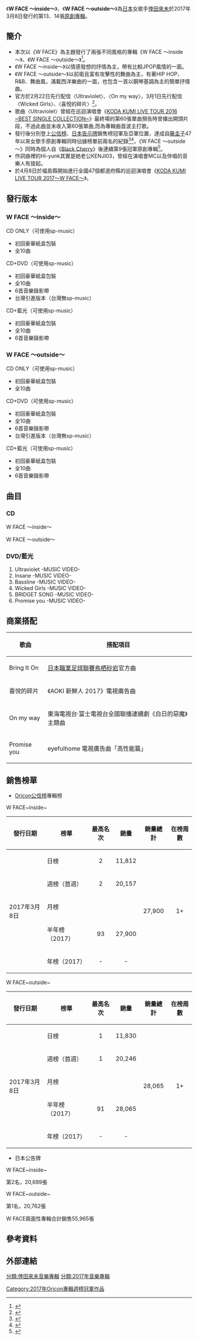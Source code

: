 {{fansite|time=2017-01-29T07:35:32+00:00}}
{{refimprove|time=2017-01-29T07:35:32+00:00}}
{{Infobox Album | <!-- See Wikipedia:WikiProject_Albums -->
| Name        = W FACE ～inside～
| Type        = 錄音室專輯
| Artist      = [[倖田來未|倖田來未]]
| Cover       = Wfacein.jpg
| Released    = 2017年3月8日{{flagicon|JPN}} <br>2017年3月22日{{flagicon|TWN}} 
| Recorded    = 
| Genre       = [[J-Pop|J-Pop]]
| Length      = 
| Label       = [[rhythm_zone|rhythm zone]]
| Producer    = 
| Chart position        =*週間最高排行第2位（[[Oricon|Oricon]]）
| Certification         = 
| Last album  = [[WINTER_of_LOVE|WINTER of LOVE]] <br />（2016年）
| This album  = '''W FACE<br /><small>～inside～'''<br />～outside～</small><br />（2017年）
| Next album  = 
| Misc        =
}}
{{Infobox Album | <!-- See Wikipedia:WikiProject_Albums -->
| Name        =  W FACE ～outside～
| Type        = 錄音室專輯
| Artist      = [[倖田來未|倖田來未]]
| Cover       = Wfaceout.jpg
| Released    = 2017年3月8日{{flagicon|JPN}} <br>2017年3月22日{{flagicon|TWN}}
| Recorded    = 
| Genre       = [[J-Pop|J-Pop]]
| Length      = 
| Label       = [[rhythm_zone|rhythm zone]]
| Producer    = 
| Chart position        =*週間最高排行第1位（Oricon）
| Certification         = 
| Last album  = [[WINTER_of_LOVE|WINTER of LOVE]] <br />（2016年）
| This album  = '''W FACE<br /><small>～outside～'''<br />～inside～</small><br />（2017年）
| Next album  = 
| Misc        = 
{{Singles
  | Name           = W FACE ～outside～
  | Type           = 錄音室專輯
  | Single 1       = [[Shhh!|Shhh!]]
  | Single 1 date  = 2016年4月9日
  }}
}}
《'''W FACE ～inside～'''》、《'''W FACE ～outside～'''》為[[日本|日本]]女歌手[[倖田來未|倖田來未]]於2017年3月8日發行的第13、14張[[原創專輯|原創專輯]]。

==簡介==
*本次以《W FACE》為主題發行了兩張不同風格的專輯《W FACE ～inside～》、《W FACE ～outside～》<ref>{{cite web |url=http://natalie.mu/music/news/218487 |language=ja |script-title=ja:テーマは“二面性”倖田來未がアルバム2枚同時リリース |publisher=Natali |date=2017-01-27 |accessdate=2017-01-29 |archive-date=2021-01-21 |archive-url=https://web.archive.org/web/20210121045630/https://natalie.mu/music/news/218487 }}</ref>。
*《W FACE ～inside～》以情感發想的抒情為主，帶有比較JPOP風情的一面。
*《W FACE ～outside～》以前衛且富有攻擊性的舞曲為主，有著HIP HOP、R&B、舞曲風，滿載西洋樂曲的一面，也包含一首以鋼琴基調為主的簡單抒情曲。
*官方於2月22日先行配信〈Ultraviolet〉、〈On my way〉，3月1日先行配信〈Wicked Girls〉、〈喜悅的碎片〉<ref>{{cite web |url=https://www.barks.jp/news/?id=1000139010 |language=ja |script-title=ja:倖田來未、ニューALより2曲を先行配信。カラオケ店とのコラボも実施 |publisher=BARKS |date=2017-03-01 |accessdate=2017-03-02 |archive-date=2017-03-03 |archive-url=https://web.archive.org/web/20170303052119/https://www.barks.jp/news/?id=1000139010 }}</ref>。
*歌曲〈Ultraviolet〉曾經在巡迴演唱會《[[KODA_KUMI_LIVE_TOUR_2016_~BEST_SINGLE_COLLECTION~|KODA KUMI LIVE TOUR 2016 ~BEST SINGLE COLLECTION~]]》最終場的第60張單曲預告時曾播出開頭片段，不過此曲並未收入第60張單曲,而為專輯曲首波主打歌。
*發行後分別登上[[公信榜|公信榜]]、[[日本告示牌|日本告示牌]]銷售榜冠軍及亞軍位置，達成自[[藤圭子|藤圭子]]47年以來女歌手原創專輯同時佔據榜單前兩名的紀錄<ref>{{cite web|url=http://hk.apple.nextmedia.com/enews/realtime/20170314/56425690|title=【性感歌姬發威】倖田來未創47年女歌手紀錄 兩碟齊登銷量榜冠亞軍|work=[[蘋果日報_(香港)|蘋果日報]]|date=2017-03-14|accessdate=2017-03-14|archive-date=2017-03-15|archive-url=https://web.archive.org/web/20170315131356/http://hk.apple.nextmedia.com/enews/realtime/20170314/56425690}}</ref><ref>{{cite web|url=http://www.sponichi.co.jp/entertainment/news/2017/03/14/kiji/20170313s00041000506000c.html|script-title=ja:倖田來未４７年ぶり快挙！女性歌手オリジナルアルバム１、２位独占|work=Sponichi|language=ja|date=2017-03-14|accessdate=2017-03-14|archive-date=2021-09-16|archive-url=https://web.archive.org/web/20210916112002/https://www.sponichi.co.jp/entertainment/news/2017/03/14/kiji/20170313s00041000506000c.html}}</ref>，《W FACE ～outside～》同時為個人自《[[Black_Cherry|Black Cherry]]》後連續第9張冠軍原創專輯<ref>{{cite web|url=https://news.dwango.jp/2017/03/14/126120/j-pop/|script-title=ja:倖田來未が47年ぶりの大快挙達成「大変嬉しく光栄」|work=Dwango|language=ja|date=2017-03-14|accessdate=2017-03-14|archive-date=2017-03-15|archive-url=https://web.archive.org/web/20170315002826/https://news.dwango.jp/2017/03/14/126120/j-pop/}}</ref>。
*作詞曲裡的Hi-yunk其實是她老公KENJI03，曾經在演唱會MC以及伴唱的音樂人有提起。
*於4月8日於福島縣開始進行全國47個都道府縣的巡迴演唱會《[[KODA_KUMI_LIVE_TOUR_2017～W_FACE～|KODA KUMI LIVE TOUR 2017～W FACE～]]》。

==發行版本==
===W FACE ～inside～===
;CD ONLY（可使用sp-music）
*初回豪華紙盒包裝
*全10曲
;CD+DVD（可使用sp-music）
*初回豪華紙盒包裝
*全10曲
*6首音樂錄影帶
*台灣引進版本（台灣無sp-music）
;CD+藍光（可使用sp-music）
*初回豪華紙盒包裝
*全10曲
*6首音樂錄影帶
===W FACE ～outside～===
;CD ONLY（可使用sp-music）
*初回豪華紙盒包裝
*全10曲
;CD+DVD（可使用sp-music）
*初回豪華紙盒包裝
*全10曲
*6首音樂錄影帶
*台灣引進版本（台灣無sp-music）
;CD+藍光（可使用sp-music）
*初回豪華紙盒包裝
*全10曲
*6首音樂錄影帶

==曲目==
===CD===
;W FACE ～inside～
{{tracklist
| headline        = 
| total_length    =

| title1          = BRIDGET SONG
| lyrics1         = Hi-yunk
| music1          = Hi-yunk
| length1         = 3:59

| title2          =Bring It On
| lyrics2         = 倖田來未・BACK-ON
| music2          =BACK-ON
| length2         = 3:08

| title3         = 喜悅的碎片
| lyrics3         = 倖田來未・森元康介
| music3          = 森元康介
| length3        = 4:25

| title4         = Stand by you
| lyrics4         = 倖田來未
| music4          = Hi-yunk・UTA 
| length4         = 5:49

| title5          = 喜歡你
| lyrics5        = 倖田來未・井上慎二郎
| music5        = 井上慎二郎
| length5        = 3:54

| title6          = 思念你
| lyrics6         = 倖田來未・葛谷葉子
| music6         = 葛谷葉子・塩川満己・SAYALA 
| length6         = 5:16

| title7         = On my way
| lyrics7        = 倖田來未
| music7          = 山本隆二 
| length7         = 4:41

| title8          = What’s Up
| lyrics8         =倖田來未
| music8          = 山本加津彦 
| length8         =3:19

| title9          = Promise you
| lyrics9        = 倖田來未・Hi-yunk
| music9          = Hi-yunk
| length9         = 4:37

| title10          = My fun
| lyrics10         = 倖田來未・Chara
| music10          = Chara
| length10         = 4:02
}}

;W FACE ～outside～
{{tracklist
| headline        = 
| total_length    =

| title1          = W FACE
| lyrics1         = Kumi Koda
| music1          = Andrew Goldstein・Jesse St. John・Lola Blanc
| length1         = 3:17

| title2          =Ultraviolet
| lyrics2         = Kumi Koda・Valeria Del Prete・Sean Alexander
| music2          =Valeria Del Prete・Sean Alexander
| length2         = 3:43

| title3         = Insane
| lyrics3         = Kumi Koda・Che Pope・Ronny Svendsen・Anne Judith Wik・Rewan Riko・Claus Holm
| music3          = Che Pope・Ronny Svendsen・Anne Judith Wik・Rewan Riko・Claus Holm
| length3        = 3:10

| title4         = Damn real
| lyrics4         = Kumi Koda
| music4          = Ava1anche・Ryohei Yamamoto 
| length4         = 4:14

| title5          = Heartless
| lyrics5        = Kumi Koda・Lindy Robbins・Emanuel Kiriakou・Shanna Crooks
| music5        = Lindy Robbins・Emanuel Kiriakou・Shanna Crooks
| length5        = 3:35

| title6          =Bassline
| lyrics6         =Kumi Koda・Che Pope・Nermin Harambasic・Ronny Svendsen・Anne Judith Wik・Claus Holm
| music6         = Che Pope・Nermin Harambasic・Ronny Svendsen・Anne Judith Wik・Claus Holm
| length6         = 3:17

| title7         = Shhh!
| lyrics7        = Kumi Koda・Jamie Sellers・Nicole Simpson
| music7          = Jamie Sellers•Nicole Simpson
| length7         = 3:17

| title8          = Bangerang
| lyrics8         =Kumi Koda・Viktoria Hansen・Levi Lennox
| music8          = Viktoria Hansen・Levi Lennox
| length8         =3:23

| title9          = Wicked Girls
| lyrics9        = Kumi Koda・Yuka Otsuki
| music9          = Yuka Otsuki
| length9         = 2:41

| title10          = Cup cake feat.AKLO
| lyrics10         = Kumi Koda・Dylan Kelly・RAP詞：AKLO
| music10          = Dylan Kelly 
| length10         = 2:13
}}

===DVD/藍光===
#Ultraviolet -MUSIC VIDEO-
#Insane -MUSIC VIDEO-
#Bassline -MUSIC VIDEO-
#Wicked Girls -MUSIC VIDEO-
#BRIDGET SONG -MUSIC VIDEO-
#Promise you -MUSIC VIDEO-

==商業搭配==
{| class="wikitable"
!歌曲
!搭配項目
|-
|Bring It On
|[[日本職業足球聯賽|日本職業足球聯賽]][[鳥栖砂岩|鳥栖砂岩]]官方曲
|-
|喜悅的碎片
|《AOKI 新鮮人 2017》電視廣告曲
|-
|On my way
|東海電視台·富士電視台全國聯播連續劇《白日的惡魔》主題曲
|-
|Promise you
|eyefulhome 電視廣告曲「高性能篇」
|}

==銷售榜單==
*[[Oricon公信榜|Oricon公信榜]]專輯榜
;W FACE~inside~
{| class="wikitable"
!發行日期
!榜單
!最高名次
!銷量
!銷量總計
!在榜周數
|-
|rowspan="5"|2017年3月8日
|日榜
|align="center"|2
|align="center"|11,812
|rowspan="5" align="center"|27,900
|rowspan="5" align="center"|1+
|-
|週榜（首週）
|align="center"|2
|align="center"|20,157
|-
|月榜
|align="center"|
|align="center"|
|-
|半年榜（2017）
|align="center"|93
|align="center"|27,900
|-
|年榜（2017）
|align="center"|-
|align="center"|-
|}

;W FACE~outside~
{| class="wikitable"
!發行日期
!榜單
!最高名次
!銷量
!銷量總計
!在榜周數
|-
|rowspan="5"|2017年3月8日
|日榜
|align="center"|1
|align="center"|11,830
|rowspan="5" align="center"|28,065
|rowspan="5" align="center"|1+
|-
|週榜（首週）
|align="center"|1
|align="center"|20,246
|-
|月榜
|align="center"|
|align="center"|
|-
|半年榜（2017）
|align="center"|91
|align="center"|28,065
|-
|年榜（2017）
|align="center"|-
|align="center"|-
|}

*日本公告牌
;W FACE~inside~
第2名，20,689張
;W FACE~outside~
第1名，20,762張
;W FACE兩面性專輯合計銷售55,965張

== 參考資料 ==
{{reflist}}

== 外部連結 ==
{{倖田來未}}
{{Oricon專輯週榜冠軍 (2017年)|2017年3月20日、outside}}

[[分類:倖田來未音樂專輯|分類:倖田來未音樂專輯]]
[[分類:2017年音樂專輯|分類:2017年音樂專輯]]
[[Category:2017年Oricon專輯週榜冠軍作品|Category:2017年Oricon專輯週榜冠軍作品]]